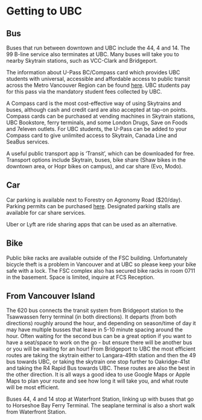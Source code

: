 # Getting to UBC {-#transportation}

## Bus {-#bus}

Buses that run between downtown and UBC include the 44, 4 and 14. The 99 B-line service also terminates at UBC. Many buses will take you to nearby Skytrain stations, such as VCC-Clark and Bridgeport. 

The information about U-Pass BC/Compass card which provides UBC students with universal, accessible and affordable access to public transit across the Metro Vancouver Region can be found [here](https://planning.ubc.ca/transportation/transit/u-pass-compass-card). UBC students pay for this pass via the mandatory student fees collected by UBC. 

A Compass card is the most cost-effective way of using Skytrains and buses, although cash and credit card are also accepted at tap-on points. Compass cards can be purchased at vending machines in Skytrain stations, UBC Bookstore, ferry terminals, and some London Drugs, Save on Foods and 7eleven outlets. For UBC students, the U-Pass can be added to your Compass card to give unlimited access to Skytrain, Canada Line and SeaBus services. 

A useful public transport app is ‘Transit’, which can be downloaded for free. Transport options include Skytrain, buses, bike share (Shaw bikes in the downtown area, or Hopr bikes on campus), and car share (Evo, Modo). 

<insert map showing bus stops>

## Car {-#car}

Car parking is available next to Forestry on Agronomy Road ($20/day). Parking permits can be purchased [here](https://parking.ubc.ca/permits-rates). Designated parking stalls are available for car share services.

Uber or Lyft are ride sharing apps that can be used as an alternative.

## Bike {-#bike}

Public bike racks are available outside of the FSC building. Unfortunately bicycle theft is a problem in Vancouver and at UBC so please keep your bike safe with a lock. The FSC complex also has secured bike racks in room 0711 in the basement. Space is limited, inquire at FCS Reception.

## From Vancouver Island {-#ferry}

The 620 bus connects the transit system from Bridgeport station to the Tsawwassen ferry terminal (in both directions). It departs (from both directions) roughly around the hour, and depending on season/time of day it may have multiple busses that leave in 5-10 minute spacing around the hour. Often waiting for the second bus can be a great option if you want to have a seat/space to work on the go - but ensure there will be another bus or you will be waiting for an hour! From Bridgeport to UBC the most efficient routes are taking the skytrain either to Langara-49th station and then the 49 bus towards UBC, or taking the skytrain one stop further to Oakridge-41st and taking the R4 Rapid Bus towards UBC. These routes are also the best in the other direction. It is all ways a good idea to use Google Maps or Apple Maps to plan your route and see how long it will take you, and what route will be most efficient.

Buses 44, 4 and 14 stop at Waterfront Station, linking up with buses that go to Horseshoe Bay Ferry Terminal. The seaplane terminal is also a short walk from Waterfront Station.
